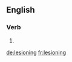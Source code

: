 ==English==

===Verb===
{{head|en}}

# {{present participle of|lesion|lang=en}}

[[de:lesioning]]
[[fr:lesioning]]